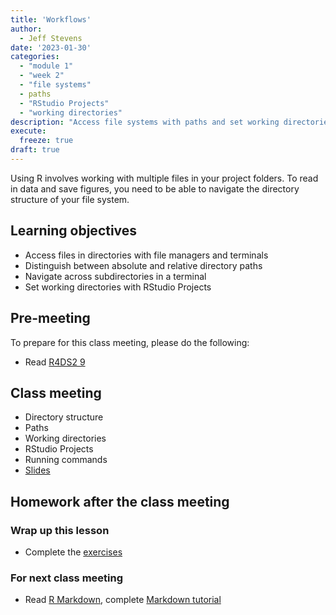 ```yaml
---
title: 'Workflows'
author:
  - Jeff Stevens
date: '2023-01-30'
categories: 
  - "module 1"
  - "week 2"
  - "file systems"
  - paths
  - "RStudio Projects"
  - "working directories"
description: "Access file systems with paths and set working directories with RStudio Projects"
execute:
  freeze: true
draft: true
---
```


Using R involves working with multiple files in your project folders. To read in data and save figures, you need to be able to navigate the directory structure of your file system. 

## Learning objectives

* Access files in directories with file managers and terminals
* Distinguish between absolute and relative directory paths
* Navigate across subdirectories in a terminal
* Set working directories with RStudio Projects

## Pre-meeting

To prepare for this class meeting, please do the following:

* Read [R4DS2 9](https://r4ds.hadley.nz/workflow-scripts.html){target='_blank'}

## Class meeting

* Directory structure
* Paths
* Working directories
* RStudio Projects
* Running commands
* [Slides](../../slides/04_workflows.qmd){target="_blank"}

## Homework after the class meeting
### Wrap up this lesson

* Complete the [exercises](https://jeffreyrstevens.shinyapps.io/dpavir2023_04_workflows/){target='_blank'}

### For next class meeting

* Read [R Markdown](https://rmarkdown.rstudio.com/articles_intro.html), complete [Markdown tutorial](https://commonmark.org/help/tutorial/){target='_blank'}
